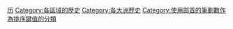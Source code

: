 {{Catnav|頁面分類|地理|大洲|非洲}}
{{Catnav|頁面分類|历史|各區域的歷史}}

{{Commonscat|History of Africa}}

{{DEFAULTSORT:⑧劃⾮部非洲}}
[[Category:非洲|历]]
[[Category:各區域的歷史|Category:各區域的歷史]]
[[Category:各大洲歷史|Category:各大洲歷史]]
[[Category:使用部首的筆劃數作為排序鍵值的分類|Category:使用部首的筆劃數作為排序鍵值的分類]]